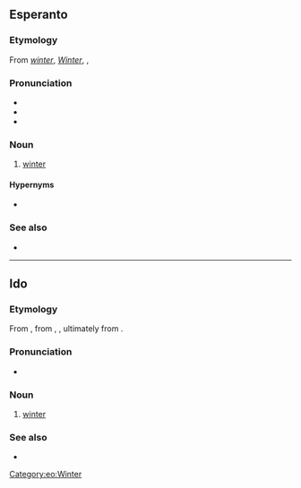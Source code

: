 ==Esperanto==

===Etymology===
{{etyl|gem|eo}}
From {{etyl|en|eo}} ''[[winter]]'', {{etyl|de|eo}} ''[[Winter]]'', {{bor|eo|yi|ווינטער}}, {{bor|eo|en|winter}}

===Pronunciation===
* {{IPA|/ˈvintro/|lang=eo}}
* {{audio|Eo-vintro.ogg|Audio|lang=eo}}
* {{hyphenation|vin|tro|lang=eo}}

===Noun===
{{eo-head}}

# [[winter]]

====Hypernyms====
* {{l|eo|sezono|gloss=season}}

===See also===
* {{list:seasons/eo}}

{{eo BRO|4}}
{{eo GCSE|0}}
{{Universala Vortaro}}

[[Category:eo:Winter]]

----

==Ido==

===Etymology===
From {{der|io|eo|vintro}}, from {{der|io|en|winter}}, {{der|io|de|Winter}}, ultimately from {{der|io|gem-pro|*wintruz}}.

===Pronunciation===
* {{IPA|/vin.ˈtro/|/vin.ˈtɾɔ/|lang=io}}

===Noun===
{{io-noun|vintr}}

# [[winter]]

===See also===
* {{list:seasons/io}}